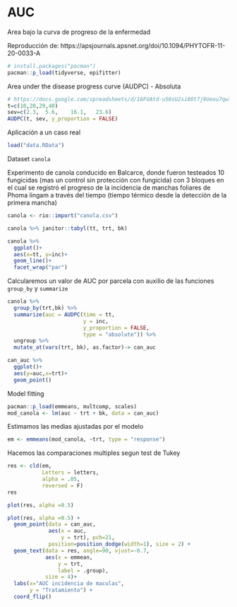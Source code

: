 # AUC

Area bajo la curva de progreso de la enfermedad

Reproducción de: https://apsjournals.apsnet.org/doi/10.1094/PHYTOFR-11-20-0033-A 

```r
# install.packages("pacman")
pacman::p_load(tidyverse, epifitter)
```

Area under the disease progress curve (AUDPC) - Absoluta

```r
# https://docs.google.com/spreadsheets/d/16FUAtd-u50sU2si0Ot7j9Ueou7qwlGt5t9NkAdKwlBM/edit#gid=711854399
t=c(10,20,29,40) 
sev=c(2.3,	5.6,	16.1,	23.6)
AUDPC(t, sev, y_proportion = FALSE)
```

Aplicación a un caso real

```r
load("data.RData")
```

Dataset `canola` 

Experimento de canola conducido en Balcarce, donde fueron testeados 10 fungicidas (mas un control sin protección con fungicida) con 3 bloques en el cual se registró el progreso de la incidencia de manchas foliares de Phoma lingam a través del tiempo (tiempo térmico desde la detección de la primera mancha)


```r
canola <- rio::import("canola.csv")

canola %>% janitor::tabyl(tt, trt, bk)

canola %>% 
  ggplot()+ 
  aes(x=tt, y=inc)+ 
  geom_line()+
  facet_wrap("par")
```

Calcularemos un valor de AUC por parcela con auxilio de las funciones `group_by` y `summarize` 

```r
canola %>%
  group_by(trt,bk) %>%
  summarize(auc = AUDPC(time = tt, 
                        y = inc, 
                        y_proportion = FALSE, 
                        type = "absolute")) %>% 
  ungroup %>% 
  mutate_at(vars(trt, bk), as.factor)-> can_auc
```

```r
can_auc %>% 
  ggplot()+
  aes(y=auc,x=trt)+
  geom_point()
```

Model fitting 

```r
pacman::p_load(emmeans, multcomp, scales)
mod_canola <- lm(auc ~ trt + bk, data = can_auc)
```

Estimamos las medias ajustadas por el modelo

```r
em <- emmeans(mod_canola, ~trt, type = "response")
```

Hacemos las comparaciones multiples segun test de Tukey

```r
res <- cld(em, 
           Letters = letters, 
           alpha = .05, 
           reversed = F) 
res
```

```r
plot(res, alpha =0.5)
```


```r
plot(res, alpha =0.5) + 
  geom_point(data = can_auc, 
             aes(x = auc, 
                 y = trt), pch=21, 
             position=position_dodge(width=1), size = 2) +
  geom_text(data = res, angle=90, vjust=-0.7,
            aes(x = emmean,
                y = trt,
                label = .group),
            size = 4)+
  labs(x="AUC incidencia de maculas", 
       y = "Tratamiento") +   
  coord_flip()
```


```r
```

